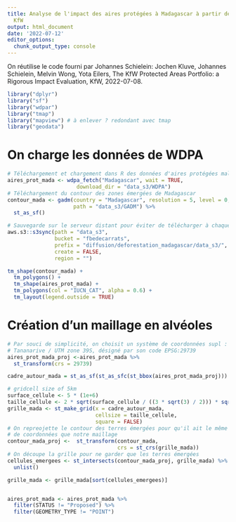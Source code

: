 ```yaml
---
title: Analyse de l'impact des aires protégées à Madagascar à partir de la méthode
  KfW
output: html_document
date: '2022-07-12'
editor_options: 
  chunk_output_type: console
---
```


On réutilise le code fourni par Johannes Schielein: Jochen Kluve, Johannes Schielein, Melvin Wong, Yota Eilers, The KfW Protected Areas Portfolio: a Rigorous Impact Evaluation, KfW, 2022-07-08.

```r
library("dplyr")
library("sf")
library("wdpar")
library("tmap")
library("mapview") # à enlever ? redondant avec tmap
library("geodata")
```



# On charge les données de WDPA

```r

# Téléchargement et chargement dans R des données d'aires protégées malgaches
aires_prot_mada <- wdpa_fetch("Madagascar", wait = TRUE,
                      download_dir = "data_s3/WDPA") 
# Téléchargement du contour des zones émergées de Madagascar
contour_mada <- gadm(country = "Madagascar", resolution = 5, level = 0,
                     path = "data_s3/GADM") %>%
  st_as_sf()

# Sauvegarde sur le serveur distant pour éviter de télécharger à chaque fois
aws.s3::s3sync(path = "data_s3",
               bucket = "fbedecarrats",
               prefix = "diffusion/deforestation_madagascar/data_s3/",
               create = FALSE,
               region = "")

tm_shape(contour_mada) +
  tm_polygons() +
  tm_shape(aires_prot_mada) + 
  tm_polygons(col = "IUCN_CAT", alpha = 0.6) +
  tm_layout(legend.outside = TRUE)

```


# Création d'un maillage en alvéoles

```r

# Par souci de simplicité, on choisit un système de coordonnées supl : 
# Tananarive / UTM zone 39S, désigné par son code EPSG:29739
aires_prot_mada_proj <-aires_prot_mada %>%
  st_transform(crs = 29739)

cadre_autour_mada = st_as_sf(st_as_sfc(st_bbox(aires_prot_mada_proj)))

# gridcell size of 5km
surface_cellule <- 5 * (1e+6)
taille_cellule <- 2 * sqrt(surface_cellule / ((3 * sqrt(3) / 2))) * sqrt(3) / 2
grille_mada <- st_make_grid(x = cadre_autour_mada,
                            cellsize = taille_cellule,
                            square = FALSE)
# On repreojette le contour des terres émergées pour qu'il ait le même système
# de coordonnées que notre maillage
contour_mada_proj <-  st_transform(contour_mada,
                                   crs = st_crs(grille_mada))
# On découpe la grille pour ne garder que les terres émergées
cellules_emergees <- st_intersects(contour_mada_proj, grille_mada) %>%
  unlist()

grille_mada <- grille_mada[sort(cellules_emergees)]


aires_prot_mada <- aires_prot_mada %>%
  filter(STATUS != "Proposed") %>%
  filter(GEOMETRY_TYPE != "POINT")

```


